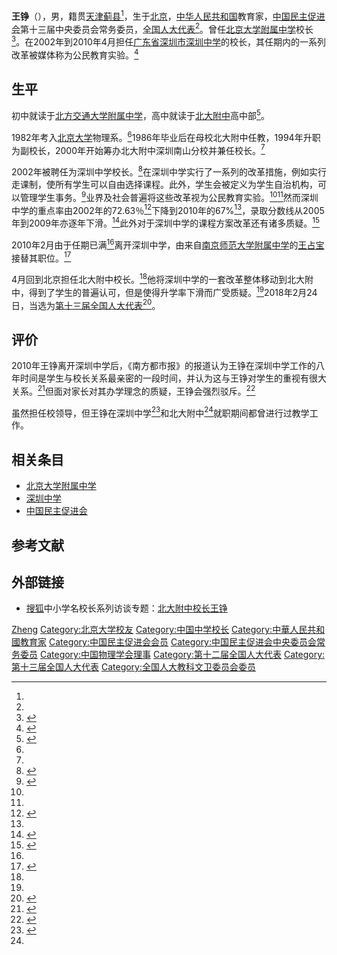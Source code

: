 {{Expand|time=2015-10-23T17:25:39+00:00}}
{{Infobox person
| 姓名     = 王铮
| 罗马拼音 = Wang Zheng
| 出生日期 = {{Birth date|1964|4|}}<ref name="全国人大代表信息">{{cite news|title=全国人大代表信息-王铮|url= http://210.82.31.1:8084/delegate/viewDelegate.action?dbid=2008120012|accessdate=2013-03-06|newspaper=全国人大网}}</ref>
| 出生地   = {{CHN}}[[北京市|北京市]]
| 国籍     = {{PRC}}
| 籍贯     = [[天津|天津]][[蓟县|蓟县]]<ref name="全国人大代表信息" />
| 种族     = [[汉族|汉族]]<ref name="全国人大代表信息" />
| 教育程度 = 大学<ref name="全国人大代表信息" />
| 母校     = [[北京大学|北京大学]]<ref name="全国人大代表信息" />
| 职业     = 中学校长
| 组织     = [[北京大学附属中学|北京大学附属中学]]
| 政党     = [[中国民主促进会|中国民主促进会]]<ref name="全国人大代表信息" />
}}

'''王铮'''（{{bd|1964年|4月|}}），男，籍贯[[天津|天津]][[蓟县|蓟县]]<ref name="全国人大代表信息" />，生于[[北京|北京]]，[[中华人民共和国|中华人民共和国]]教育家，[[中国民主促进会|中国民主促进会]]第十三届中央委员会常务委员，[[全国人大代表|全国人大代表]]<ref name="全国人大代表信息" />。曾任[[北京大学附属中学|北京大学附属中学]]校长<ref name="北京大学附属中学2011">{{cite web|url=http://www.pkuschool.edu.cn:83/article-gzb.aspx?menuid=1438&tab=tab_xwb&tabid=112 |title=北大附中校长王铮 |work=北京大学附属中学 |date=2011-03-30 |accessdate=2014-01-27}}</ref>。在2002年到2010年4月担任[[广东省|广东省]][[深圳市|深圳市]][[深圳中学|深圳中学]]的校长，其任期内的一系列改革被媒体称为公民教育实验。<ref name="舒泰峰莫莉2011">{{cite news |url=http://magazine.caijing.com.cn/2011-10-23/110913108.html |title=深圳中学教改争议 |publisher=财经 |author=舒泰峰, 莫莉 |date=2011-10-23 |accessdate=2014-01-24 |archive-date=2014-02-01 |archive-url=https://web.archive.org/web/20140201232721/http://magazine.caijing.com.cn/2011-10-23/110913108.html |dead-url=no }}{{Subscription required}}</ref>

== 生平 ==
初中就读于[[北方交通大学附属中学|北方交通大学附属中学]]，高中就读于[[北京大学附属中学|北大附中]]高中部<ref name="廖厚才2012">{{cite news |url=http://edu.sina.com.cn/zxx/2012-06-04/1558340845.shtml |title=北大附中校长印象：王铮(图) |date=2012-06-04 |accessdate=2014-01-27 |publisher=[[新浪|新浪]]教育 |author=廖厚才 |archive-date=2014-02-02 |archive-url=https://web.archive.org/web/20140202194835/http://edu.sina.com.cn/zxx/2012-06-04/1558340845.shtml |dead-url=no }}</ref>。

1982年考入[[北京大学|北京大学]]物理系。<ref name="北京大学附属中学2011" />1986年毕业后在母校北大附中任教，1994年升职为副校长，2000年开始筹办北大附中深圳南山分校并兼任校长。<ref name="北京大学附属中学2011" />

2002年被聘任为深圳中学校长。<ref>{{cite news |url=http://www.21cbh.com/HTML/2009-12-8/156945.html |title=教育评价标准的改变:这是一件非常难的事情 |publisher=[[21世纪经济报道|21世纪经济报道]] |author=马娟 |date=2009-12-07 |accessdate=2014-01-27 |deadurl=yes |archiveurl=https://web.archive.org/web/20100112075408/http://www.21cbh.com/HTML/2009-12-8/156945.html |archivedate=2010-01-12 }}</ref>在深圳中学实行了一系列的改革措施，例如实行走课制，使所有学生可以自由选择课程。此外，学生会被定义为学生自治机构，可以管理学生事务。<ref name="晶报2012">{{cite news |url=http://jb.sznews.com/html/2012-07/20/content_2130227.htm |title=深圳10年课改， 终向高考举白旗？ |publisher=[[晶报|晶报]] |date=2012-07-20 |accessdate=2014-01-27 |deadurl=yes |archiveurl=https://web.archive.org/web/20150604023909/http://jb.sznews.com/html/2012-07/20/content_2130227.htm |archivedate=2015-06-04 }}</ref>业界及社会普遍将这些改革视为公民教育实验。<ref name="舒泰峰莫莉2011" /><ref name="晶报2012" />然而深圳中学的重点率由2002年的72.63％<ref>{{cite web |url=http://nirvanaweekly.org/freecontent/2012/%E5%8F%AA%E8%BA%AB%E4%B8%80%E4%BA%BA%E9%97%AF%E9%B9%8F%E5%9F%8E-%E7%8E%8B%E9%93%AE%E6%A0%A1%E9%95%BF%E7%9A%84%E6%94%B9%E9%9D%A9%E5%8E%86%E7%A8%8B/ |title=只身一人闯鹏城——王铮校长的改革历程 |publisher=[[涅槃周刊|涅槃周刊]] |date=2012-02-13 |accessdate=2014-01-27 |archive-url=https://web.archive.org/web/20140201180445/http://nirvanaweekly.org/freecontent/2012/%E5%8F%AA%E8%BA%AB%E4%B8%80%E4%BA%BA%E9%97%AF%E9%B9%8F%E5%9F%8E-%E7%8E%8B%E9%93%AE%E6%A0%A1%E9%95%BF%E7%9A%84%E6%94%B9%E9%9D%A9%E5%8E%86%E7%A8%8B/ |archive-date=2014-02-01 |dead-url=yes }}</ref>下降到2010年的67%<ref name="晶报2012" />，录取分数线从2005年到2009年亦逐年下滑。<ref>{{cite web|url=http://iyprtc.org/news/2011115/n20344482.html|title=期待建设性的讨论|work=深圳中学|author=[[王占宝|王占宝]]|date=2011-10-11|accessdate=2014-01-27|deadurl=yes|archiveurl=https://web.archive.org/web/20140201142431/http://iyprtc.org/news/2011115/n20344482.html|archivedate=2014-02-01}}</ref>此外对于深圳中学的课程方案改革还有诸多质疑。<ref>{{cite news |url=http://zqb.cyol.com/content/2008-04/02/content_2128196.htm |title=谁要是动了高考这根弦，就是找死？ |publisher=[[中国青年报|中国青年报]] |author=亓树新 |date=2008-04-02 |accessdate=2014-01-27 |archive-date=2018-01-12 |archive-url=https://web.archive.org/web/20180112174111/http://zqb.cyol.com/content/2008-04/02/content_2128196.htm |dead-url=no }}</ref>

2010年2月由于任期已满<ref name="晶报2012" />离开深圳中学，由来自[[南京师范大学附属中学|南京师范大学附属中学]]的[[王占宝|王占宝]]接替其职位。<ref>{{cite news|url=http://www.shenzhong.net/news/201034/n11403124.html|title=王占宝就任深圳中学校长|work=深圳中学|date=2010-03-04|accessdate=2014-01-27|deadurl=yes|archiveurl=https://web.archive.org/web/20140201210909/http://www.shenzhong.net/news/201034/n11403124.html|archivedate=2014年2月1日|df=}}</ref>

4月回到北京担任北大附中校长。<ref name="北京大学附属中学2011" />他将深圳中学的一套改革整体移动到北大附中，得到了学生的普遍认可，但是使得升学率下滑而广受质疑。<ref name="舒泰峰莫莉2011" />2018年2月24日，当选为[[第十三届全国人大代表|第十三届全国人大代表]]<ref>{{Cite web|title=（受权发布）中华人民共和国第十三届全国人民代表大会代表名单-中新网|url=http://www.chinanews.com/gn/2018/02-25/8453959.shtml|accessdate=2021-02-13|work=中新网|archive-date=2018-02-27|archive-url=https://web.archive.org/web/20180227031724/http://www.chinanews.com/gn/2018/02-25/8453959.shtml|dead-url=no}}</ref>。

== 评价 ==
2010年王铮离开深圳中学后，《南方都市报》的报道认为王铮在深圳中学工作的八年时间是学生与校长关系最亲密的一段时间，并认为这与王铮对学生的重视有很大关系。<ref>{{cite news|url=http://gcontent.oeeee.com/3/94/3948ead63a9f2944/Blog/a27/f33a87.html|title=学生万言书 质疑深中办学理念|publisher=南方都市报|author=庄树雄|date=2012-05-22|accessdate=2014-01-28|deadurl=yes|archiveurl=https://web.archive.org/web/20140201205118/http://gcontent.oeeee.com/3/94/3948ead63a9f2944/Blog/a27/f33a87.html|archivedate=2014-02-01}}</ref>但面对家长对其办学理念的质疑，王铮会强烈驳斥。<ref>{{cite news|url=http://gcontent.oeeee.com/9/99/9996535e07258a7b/Blog/1c0/314bdd.html|title=“老王”走了“新王”能给深中什么|publisher=南方都市报|author=刘荣|date=2010-03-04|accessdate=2014-01-28|deadurl=yes|archiveurl=https://web.archive.org/web/20140201205228/http://gcontent.oeeee.com/9/99/9996535e07258a7b/Blog/1c0/314bdd.html|archivedate=2014-02-01}}</ref>

虽然担任校领导，但王铮在深圳中学<ref>{{cite web|url=http://focus.szonline.net/channel/201205/20120522/556471.shtm|title=我，深中，教书育人|author=罗善文|accessdate=2014-01-28|deadurl=yes|archiveurl=https://web.archive.org/web/20140201141722/http://focus.szonline.net/channel/201205/20120522/556471.shtm|archivedate=2014-02-01}}</ref>和北大附中<ref name="廖厚才2012" />就职期间都曾进行过教学工作。

== 相关条目 ==
*[[北京大学附属中学|北京大学附属中学]]
*[[深圳中学|深圳中学]]
*[[中国民主促进会|中国民主促进会]]

== 参考文献 ==
{{Reflist|2}}

== 外部链接 ==
* [[搜狐|搜狐]]中小学名校长系列访谈专题：[https://web.archive.org/web/20140202141434/http://learning.sohu.com/s2012/wangzheng/ 北大附中校长王铮]

{{Navboxes 
| title  = 王铮在[[中国物理学会|中国物理学会]]的职务
| list1  =
{{中国物理学会第十届理事会}}
}}
{{Navboxes 
| title  = 王铮在[[中国民主促进会|中国民主促进会]]的职务
| list1  =
{{中国民主促进会第十三届中央委员会}}
{{中国民主促进会第十四届中央委员会}}
}}

{{Authority control}}

{{DEFAULTSORT:Wang王}}
[[Category:王姓|Zheng]]
[[Category:北京大学校友|Category:北京大学校友]]
[[Category:中国中学校长|Category:中国中学校长]]
[[Category:中華人民共和國教育家|Category:中華人民共和國教育家]]
[[Category:中国民主促进会会员|Category:中国民主促进会会员]]
[[Category:中国民主促进会中央委员会常务委员|Category:中国民主促进会中央委员会常务委员]]
[[Category:中国物理学会理事|Category:中国物理学会理事]]
[[Category:第十二届全国人大代表|Category:第十二届全国人大代表]]
[[Category:第十三届全国人大代表|Category:第十三届全国人大代表]]
[[Category:全国人大教科文卫委员会委员|Category:全国人大教科文卫委员会委员]]